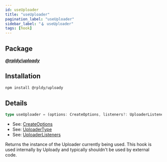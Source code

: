```yaml
---
id: useUploader
title: "useUploader"
pagination_label: "useUploader"
sidebar_label: "🪝 useUploader"
tags: [hook]
---
```


## Package

**_[@rpldy/uploady](../../packages/rpldy-uploady)_**

## Installation

```bash npm2yarn
npm install @rpldy/uploady
```

## Details

```typescript
type useUploader = (options: CreateOptions, listeners?: UploaderListeners) => UploaderType;
```

- See: [CreateOptions](../types#createoptions)
- See: [UploaderType](../types#uploadertype)
- See: [UploaderListeners](../types#uploaderlisteners)

Returns the instance of the Uploader currently being used.
This hook is used internally by Uploady and typically shouldn't be used by external code.
